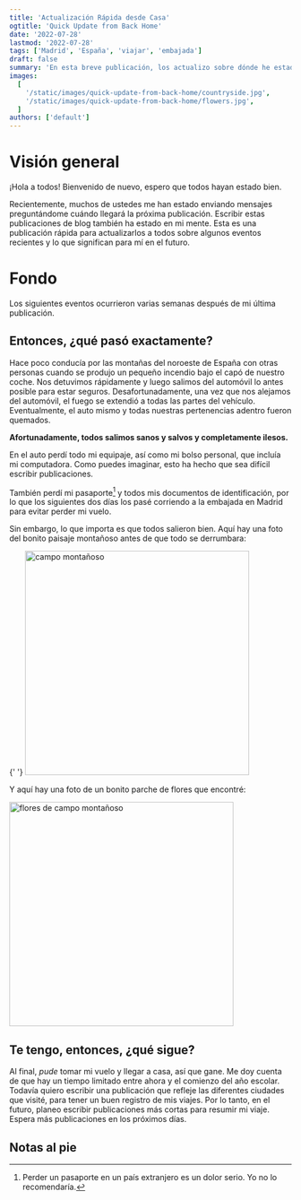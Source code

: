 ```yaml
---
title: 'Actualización Rápida desde Casa'
ogtitle: 'Quick Update from Back Home'
date: '2022-07-28'
lastmod: '2022-07-28'
tags: ['Madrid', 'España', 'viajar', 'embajada']
draft: false
summary: 'En esta breve publicación, los actualizo sobre dónde he estado y los últimos eventos importantes.'
images:
  [
    '/static/images/quick-update-from-back-home/countryside.jpg',
    '/static/images/quick-update-from-back-home/flowers.jpg',
  ]
authors: ['default']
---
```


# Visión general

¡Hola a todos! Bienvenido de nuevo, espero que todos hayan estado bien.

Recientemente, muchos de ustedes me han estado enviando mensajes preguntándome cuándo llegará la próxima publicación. Escribir estas publicaciones de blog también ha estado en mi mente. Esta es una publicación rápida para actualizarlos a todos sobre algunos eventos recientes y lo que significan para mí en el futuro.

# Fondo

Los siguientes eventos ocurrieron varias semanas después de mi última publicación.

## Entonces, ¿qué pasó exactamente?

Hace poco conducía por las montañas del noroeste de España con otras personas cuando se produjo un pequeño incendio bajo el capó de nuestro coche. Nos detuvimos rápidamente y luego salimos del automóvil lo antes posible para estar seguros. Desafortunadamente, una vez que nos alejamos del automóvil, el fuego se extendió a todas las partes del vehículo. Eventualmente, el auto mismo y todas nuestras pertenencias adentro fueron quemados.

**Afortunadamente, todos salimos sanos y salvos y completamente ilesos.**

En el auto perdí todo mi equipaje, así como mi bolso personal, que incluía mi computadora. Como puedes imaginar, esto ha hecho que sea difícil escribir publicaciones.

También perdí mi pasaporte[^1] y todos mis documentos de identificación, por lo que los siguientes dos días los pasé corriendo a la embajada en Madrid para evitar perder mi vuelo.

Sin embargo, lo que importa es que todos salieron bien. Aquí hay una foto del bonito paisaje montañoso antes de que todo se derrumbara:

{' '}
<img
  src="/static/images/quick-update-from-back-home/countryside.jpg"
  width="400"
  alt="campo montañoso"
/>

Y aquí hay una foto de un bonito parche de flores que encontré:

<img
  src="/static/images/quick-update-from-back-home/flowers.jpg"
  width="400"
  alt="flores de campo montañoso"
/>

## Te tengo, entonces, ¿qué sigue?

Al final, _pude_ tomar mi vuelo y llegar a casa, así que gane. Me doy cuenta de que hay un tiempo limitado entre ahora y el comienzo del año escolar. Todavía quiero escribir una publicación que refleje las diferentes ciudades que visité, para tener un buen registro de mis viajes. Por lo tanto, en el futuro, planeo escribir publicaciones más cortas para resumir mi viaje. Espera más publicaciones en los próximos días.

## Notas al pie

[^1]: Perder un pasaporte en un país extranjero es un dolor serio. Yo no lo recomendaría.
